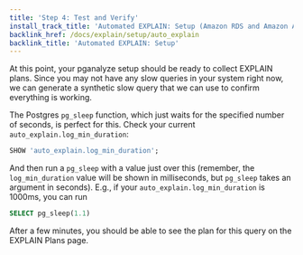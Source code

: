 ```yaml
---
title: 'Step 4: Test and Verify'
install_track_title: 'Automated EXPLAIN: Setup (Amazon RDS and Amazon Aurora)'
backlink_href: /docs/explain/setup/auto_explain
backlink_title: 'Automated EXPLAIN: Setup'
---
```


At this point, your pganalyze setup should be ready to collect EXPLAIN plans. Since
you may not have any slow queries in your system right now, we can generate a
synthetic slow query that we can use to confirm everything is working.

The Postgres `pg_sleep` function, which just waits for the specified number of seconds,
is perfect for this. Check your current `auto_explain.log_min_duration`:

```sql
SHOW 'auto_explain.log_min_duration';
```

And then run a `pg_sleep` with a value just over this (remember, the `log_min_duration`
value will be shown in milliseconds, but `pg_sleep` takes an argument in seconds). E.g.,
if your `auto_explain.log_min_duration` is 1000ms, you can run

```sql
SELECT pg_sleep(1.1)
```

After a few minutes, you should be able to see the plan for this query on the EXPLAIN
Plans page.
